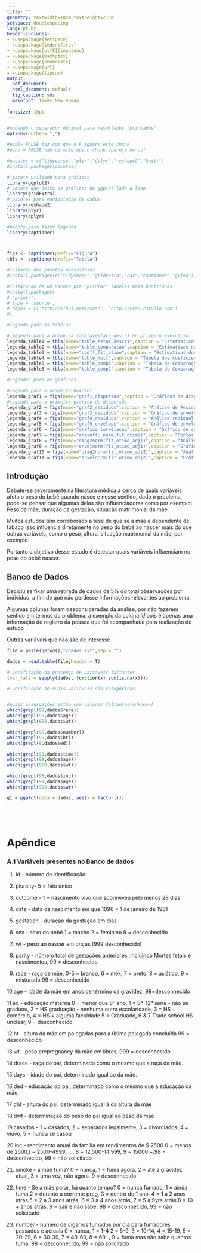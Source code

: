 ```yaml
---
title: ""
geometry: textwidth=18cm,textheight=21cm
setspace: doublespacing
lang: pt-br
header-includes:
- \usepackage{setspace}
- \usepackage{indentfirst}
- \usepackage[utf8]{inputenc}
- \usepackage{mathptmx}
- \usepackage{enumerate}
- \usepackage{url} 
- \usepackage{lipsum}
output:
  pdf_document:
  html_document: default
  fig_caption: yes
  mainfont: Times New Roman
  
fontsize: 10pt
---
```


\begin{titlepage}
\begin{center}
\thispagestyle{empty}
\begin{figure}[!htb]
\begin{center}
\begin{minipage}[b]{0.5\linewidth}
\begin{center}
\end{center}
\end{minipage}
\begin{minipage}[b]{0.7\linewidth}
\begin{center}
\vspace*{1cm}
 {\large \bf Universidade Estadual de Campinas\\[5pt]
Instituto de Matemática, Estatística e Computação Cientifica\\[3pt]
Departamento de Estatística}
\end{center}
\end{minipage}
\end{center}
\end{figure}
\vspace*{\stretch{1}}
\begin{center}
\vspace*{5cm}
{\huge \bf Relatório Tarefa 4 - ME610\\[7pt]}
\end{center}
\vspace*{\stretch{1}}
\begin{center}
\vspace*{4cm}
{\Large \bf Henrique Capatto  RA:146406 \\
Murilo Salgado Razoli  RA:150987 \break
}\\[3pt]
{\large \bf Professor: }\\[5pt]
\end{center}
\vspace*{\stretch{1}}
\vspace*{\stretch{1}}
\end{center}
\end{titlepage}

\onehalfspacing
\newpage
```r
#mudando o separador decimal para resultados "printados"
options(OutDec= ",")
```

```r
#eval= FALSE faz com que o R ignore este chunk
#echo = FALSE não permite que o chunk apareça no pdf

#pacotes = c("tidyverse","plyr","dplyr","reshape2","knitr")
#install.packages(pacotes)

# pacote utiliado para gráficos
library(ggplot2)
# pacote que deixa os gráficos do ggplot lado a lado
library(gridExtra)
# pacotes para manipulação de dados
library(reshape2)
library(plyr)
library(dplyr)

#pacote para fazer legenda
library(captioner)



figs <- captioner(prefix="Figura")
tbls <- captioner(prefix="Tabela")

#inslação dos pacotes necessários
#install.packages(c("tidyverse","gridExtra","car","captioner","gvlma"))

#instalacao de um pacote pra "printar" tabelas mais bonitinhas
#install.packages(
# 'printr',
# type = 'source',
# repos = c('http://yihui.name/xran', 'http://cran.rstudio.com')
#)

```

```r
#legenda para as tabelas

# legenda para a primeira tabela(estats descr) do primeiro exercício
legenda_table1 = tbls(name="table_estat_descr1",caption = "Estatísticas Descritivas")
legenda_table2 = tbls(name="table_comparacao",caption = "Estimativas dos parâmetros, intervalo de confiança e teste de nulidade para o modelo 1")
legenda_table3 = tbls(name="coeff_fit_otimo",caption = "Estimativas dos parâmetros, intervalo de confiança e teste de nulidade para o modelo 2")
legenda_table4 = tbls(name="table_mult",caption = "Tabela dos coeficientes de correlação linear entre as covariáveis")
legenda_table5 = tbls(name="table_comp1",caption = "Tabela de Comparação dos modelos 1, 2 e 3")
legenda_table6 = tbls(name="table_comp2",caption = "Tabela de Comparação dos modelos 1, 2, 3 e 4")

#legendas para os gráficos

#legenda para o primeiro Boxplot
legenda_graf1 = figs(name="graf1_dispersao",caption = "Gráficos de dispersão")
#legenda para o primeiro grárico de dispersão
legenda_graf2 = figs(name="graf2_residuos",caption = "Análise de Resíduo para o modelo 1")
legenda_graf3 = figs(name="graf3_residuos",caption = "Gráfico de envelope para os resíduos studentizado para o modelo 1")
legenda_graf4 = figs(name="graf4_residuos",caption = "Análise residual para o modelo 2")
legenda_graf5 = figs(name="graf5_envelope",caption = "Gráfico de envelope para os resíduos studentizado para o modelo 2")
legenda_graf6 = figs(name="grafico_correlacao",caption = "Gráfico de correlação")
legenda_graf7 = figs(name="anainflu_norm(fit_otimo)",caption = "Pontos alavanca e distância de Cook")
legenda_graf8 = figs(name="diag2norm(fit_otimo_adj1)",caption = "Análise residual para o modelo 3")
legenda_graf9 = figs(name="envelnorm(fit_otimo_adj1)",caption = "Gráfico de envelope para os resíduos studentizado para o modelo 3")
legenda_graf10 = figs(name="diag2norm(fit_otimo_adj2)",caption = "Análise residual para o modelo 4")
legenda_graf11 = figs(name="envelnorm(fit_otimo_adj2)",caption = "Gráfico de envelope para os resíduos studentizado para o modelo 4")

```

## Introdução

Debate-se severamente na literatura médica a cerca de quais variáveis afeta o peso do bebê quando nasce e  nesse sentido, dado o problema, pode-se pensar que algumas delas são influenciadoras como por exemplo: Peso da mãe, duração da gestação, situação matrimonial da mãe. 

Muitos estudos têm corroborado a tese de que se a mãe é dependente de tabaco isso influencia diretamente no peso do bebê ao nascer mais do que outras variáveis, como o peso, altura, situação matrimonial da mãe, por exemplo.

Portanto o objetivo desse estudo é detectar quais variáveis influenciam no peso do bebê nascer.

## Banco de Dados

Deciciu se fixar uma retirada de dados de 5% do total observações por individuo, a fim de que não perdesse informações relevantes ao problema.

Algumas colunas foram desconsideradas da análise, por não fazerem sentido em termos do problema, a exemplo da coluna _id_ pois é apenas uma informação de registro da pessoa que foi acompanhada para realização do estudo

Outras variáveis que não são de interesse

```r
file = paste(getwd(),"/dados.txt",sep = "")

dados = read.table(file,header = T)

# verificação da presença de variáveis faltantes
(var_falt = sapply(dados, function(x) sum(is.na(x))))

# verificação de quais variáveis são categóricas.


#quais observações estão com valores faltantes(unknown)
which(grepl(99,dados$race))
which(grepl(99,dados$age))
which(grepl(999,dados$wt))

which(grepl(98,dados$number))
which(grepl(99,dados$ht))
which(grepl(9,dados$ed))

which(grepl(98,dados$time))
which(grepl(99,dados$age))
which(grepl(999,dados$wt))

which(grepl(98,dados$inc))
which(grepl(99,dados$age))
which(grepl(999,dados$wt))


```

```r
g1 = ggplot(data = dados, aes(x = factor()))
```


```r

```


```r

```


```r

```


```r

```

# Apêndice

### A.1 Variáveis presentes no Banco de dados

1. id - número de identificação

2. pluralty- 5 = feto único

3. outcome - 1 = nascimento vivo que sobreviveu pelo menos 28 dias

4. data - data de nascimento em que 1096 = 1 de janeiro de 1961

5. gestation - duração da gestação em dias

6. sex - sexo do bebê 1 = macho 2 = feminino 9 = desconhecido

7. wt - peso ao nascer em onças (999 desconhecido)

8. parity - número total de gestações anteriores, incluindo Mortes fetais e nascimentos, 99 = desconhecido

9. race - raça de mãe, 0-5 = branco, 6 = mex, 7 = preto, 8 = asiático, 9 = misturado,99 = desconhecido

10 age - idade da mãe em anos de término da gravidez, 99=desconhecido

11 ed - educação materna 0 = menor que 8º ano,
   1 = 8ª-12ª série - não se graduou,
   2 = HS graduação - nenhuma outra escolaridade, 3 = HS + comércio,
  4 = HS + alguma faculdade 5 = Graduado, 6 & 7 Trade school HS unclear, 9 = desconhecido

12 ht - altura da mãe em polegadas para a última polegada concluída
   99 = desconhecido

13 wt - peso prepregnancy da mãe em libras, 999 = desconhecido

14 drace - raça do pai, determinado como o mesmo que a raça da mãe.

15 days - idade do pai, determinado igual ao da mãe.

16 ded - educação do pai, determinado como o mesmo que a educação da mãe.

17 dht - altura do pai, determinado igual à da altura da mãe

18 dwt - determinação do peso do pai igual ao peso da mãe

19 casados - 1 = casados, 2 = separados legalmente, 3 = divorciados,
  4 = viúvo, 5 = nunca se casou

20 inc - rendimento anual da família em rendimentos de $ 2500 0 = menos de 2500,1 = 2500-4999, ..., 8 = 12.500-14.999, 9 = 15000 +,98 = desconhecido, 99 = não solicitado

21. smoke - a mãe fuma? 0 = nunca, 1 = fuma agora, 2 = até a gravidez atual, 3 = uma vez, não agora, 9 = desconhecido

22. time - Se a mãe parar, há quanto tempo? 0 = nunca fumado, 1 = ainda fuma,2 = durante a corrente preg, 3 = dentro de 1 ano, 4 = 1 a 2 anos atrás,5 = 2 a 3 anos atrás, 6 = 3 a 4 anos atrás, 7 = 5 a 9yrs atrás,8 = 10 + anos atrás, 9 = sair e não sabe, 98 = desconhecido, 99 = não solicitado

23. number - número de cigarros fumados por dia para fumadores passados e actuais 0 = nunca, 1 = 1-4 2 = 5-9, 3 = 10-14, 4 = 15-19, 5 = 20-29, 6 = 30-39, 7 = 40-60, 8 = 60+, 9 = fuma mas não sabe quantos fuma, 98 = desconhecido, 99 = não solicitado
